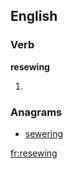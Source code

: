 ==English==

===Verb===
'''resewing'''

# {{present participle of|[[resew]]}}

===Anagrams===
* [[sewering#English|sewering]]

[[fr:resewing]]